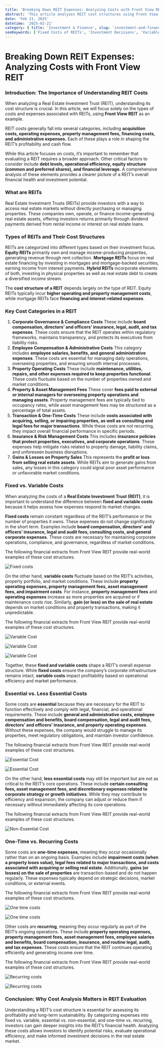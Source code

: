```yaml
---
title: 'Breaking Down REIT Expenses: Analyzing Costs with Front View REIT'
abstract: 'This article analyzes REIT cost structures using Front View REIT’s financials, categorizing expenses into fixed vs. variable, essential vs. discretionary, and one-time vs. recurring to aid investment decision-making.'
date: 'Feb 21, 2025'
datetime: '2025-02-21'
category: { title: 'Investment & Finance', slug: 'investment-and-finance' }
seoKeywords: ['Fixed Costs of REITs', 'Investment Decisions', 'Variable costs of REITs', 'Essential expenses of REITs', 'Non-essential costs of REITs', 'One-time costs of REITs', 'Recurring costs of REITs', 'Cost structure of REITs']
---
```


# Breaking Down REIT Expenses: Analyzing Costs with Front View REIT

### Introduction: The Importance of Understanding REIT Costs

When analyzing a Real Estate Investment Trust (REIT), understanding its cost structure is crucial. In this article, we will focus solely on the types of costs and expenses associated with REITs, using **Front View REIT** as an example. 

REIT costs generally fall into several categories, including **acquisition costs, operating expenses, property management fees, financing costs, and administrative expenses.** Each of these plays a role in shaping the REIT’s profitability and cash flow.

While this article focuses on costs, it’s important to remember that evaluating a REIT requires a broader approach. Other critical factors to consider include **debt levels, operational efficiency, equity structure (common and preferred shares), and financial leverage.** A comprehensive analysis of these elements provides a clearer picture of a REIT’s overall financial health and investment potential.

### What are REITs

Real Estate Investment Trusts (REITs) provide investors with a way to access real estate markets without directly purchasing or managing properties. These companies own, operate, or finance income-generating real estate assets, offering investors returns primarily through dividend payments derived from rental income or interest on real estate loans.

### Types of REITs and Their Cost Structures

REITs are categorized into different types based on their investment focus. **Equity REITs** primarily own and manage income-producing properties, generating revenue through rent collection. **Mortgage REITs** focus on real estate financing by investing in mortgages and mortgage-backed securities, earning income from interest payments. **Hybrid REITs** incorporate elements of both, investing in physical properties as well as real estate debt to create a diversified income stream. 

The **cost structure of a REIT** depends largely on the type of REIT. Equity REITs typically incur **higher operating and property management costs**, while mortgage REITs face **financing and interest-related expenses**.

### Key Cost Categories in a REIT

1. **Corporate Governance & Compliance Costs**
These include **board compensation, directors’ and officers’ insurance, legal, audit, and tax expenses**. These costs ensure that the REIT operates within regulatory frameworks, maintains transparency, and protects its executives from liability risks.
2. **Employee Compensation & Administrative Costs**
This category includes **employee salaries, benefits, and general administrative expenses**. These costs are essential for managing daily operations, overseeing properties, and ensuring smooth internal processes.
3. **Property Operating Costs**
These include **maintenance, utilities, repairs, and other expenses required to keep properties functional**. These costs fluctuate based on the number of properties owned and market conditions.
4. **Property & Asset Management Fees**
These cover **fees paid to external or internal managers for overseeing property operations and managing assets**. Property management fees are typically tied to occupancy rates, while asset management fees may be structured as a percentage of total assets.
5. **Transaction & One-Time Costs**
These include **costs associated with acquiring, selling, or impairing properties, as well as consulting and legal fees for major transactions**. While these costs are not recurring, they impact overall financial performance in specific periods.
6. **Insurance & Risk Management Costs**
This includes **insurance policies that protect properties, executives, and corporate operations**. These expenses help mitigate risks related to property damage, liability claims, and unforeseen business disruptions.
7. **Gains & Losses on Property Sales**
This represents the **profit or loss from selling real estate assets**. While REITs aim to generate gains from sales, any losses in this category could signal poor asset performance or unfavorable market conditions.

### Fixed vs. Variable Costs

When analyzing the costs of a **Real Estate Investment Trust (REIT)**, it is important to understand the difference between **fixed and variable costs** because it helps assess how expenses respond to market changes.

**Fixed costs** remain constant regardless of the REIT’s performance or the number of properties it owns. These expenses do not change significantly in the short term. Examples include **board compensation, directors’ and officers’ insurance, legal and audit fees, consulting costs, and general corporate expenses**. These costs are necessary for maintaining corporate operations, compliance, and governance, regardless of market conditions.

The following financial extracts from Front View REIT provide real-world examples of these cost structures.

![Fixed costs](/images/blogs/breaking-down-reit-expense-analyzing-costs-with-front-view-reit/fixed-cost.png)

On the other hand, **variable costs** fluctuate based on the REIT’s activities, property portfolio, and market conditions. These include **property operating expenses, property management fees, asset management fees, and impairment costs**. For instance, **property management fees** and **operating expenses** increase as more properties are acquired or if maintenance costs rise. Similarly, **gain (or loss) on the sale of real estate** depends on market conditions and property transactions, making it unpredictable.

The following financial extracts from Front View REIT provide real-world examples of these cost structures.

![Variable Cost](/images/blogs/breaking-down-reit-expense-analyzing-costs-with-front-view-reit/variable-operating-costs.png)

![Variable Cost](/images/blogs/breaking-down-reit-expense-analyzing-costs-with-front-view-reit/variable-impairment-loss.png)

![Variable Cost](/images/blogs/breaking-down-reit-expense-analyzing-costs-with-front-view-reit/variable-gain-or-loss-on-sale-of-asset.png)

Together, these **fixed and variable costs** shape a REIT’s overall expense structure. While **fixed costs** ensure the company’s corporate infrastructure remains intact, **variable costs** impact profitability based on operational efficiency and market performance.

### Essential vs. Less Essential Costs

Some costs are **essential** because they are necessary for the REIT to function effectively and comply with legal, financial, and operational requirements. These include **general and administrative costs, employee compensation and benefits, board compensation, legal and audit fees, directors’ and officers’ insurance, and property operating expenses**. Without these expenses, the company would struggle to manage its properties, meet regulatory obligations, and maintain investor confidence.

The following financial extracts from Front View REIT provide real-world examples of these cost structures.

![Essential Cost](/images/blogs/breaking-down-reit-expense-analyzing-costs-with-front-view-reit/essential-g&a-expense.png)

![Essential Cost](/images/blogs/breaking-down-reit-expense-analyzing-costs-with-front-view-reit/essential-expense.png)

On the other hand, **less essential costs** may still be important but are not as critical to the REIT’s core operations. These include **certain consulting fees, asset management fees, and discretionary expenses related to corporate strategy or growth initiatives**. While they may contribute to efficiency and expansion, the company can adjust or reduce them if necessary without immediately affecting its core operations.

The following financial extracts from Front View REIT provide real-world examples of these cost structures.

![Non-Essential Cost](/images/blogs/breaking-down-reit-expense-analyzing-costs-with-front-view-reit/non-essential-asset-management-fees.png)


### One-Time vs. Recurring Costs

Some costs are **one-time expenses**, meaning they occur occasionally rather than on an ongoing basis. Examples include **impairment costs (when a property loses value), legal fees related to major transactions, and costs associated with acquiring or selling real estate**. Additionally, **gains (or losses) on the sale of properties** are transaction-based and do not happen regularly. These expenses typically depend on strategic decisions, market conditions, or external events.

The following financial extracts from Front View REIT provide real-world examples of these cost structures.

![One time costs](/images/blogs/breaking-down-reit-expense-analyzing-costs-with-front-view-reit/non-recurring-costs.png)

![One time costs](/images/blogs/breaking-down-reit-expense-analyzing-costs-with-front-view-reit/one-time-costs.png)

Other costs are **recurring**, meaning they occur regularly as part of the REIT’s ongoing operations. These include **property operating expenses, property management fees, asset management fees, employee salaries and benefits, board compensation, insurance, and routine legal, audit, and tax expenses**. These costs ensure that the REIT continues operating efficiently and generating income over time.

The following financial extracts from Front View REIT provide real-world examples of these cost structures.

![Recurring costs](/images/blogs/breaking-down-reit-expense-analyzing-costs-with-front-view-reit/recurring-operating-expense.png)

![Recurring costs](/images/blogs/breaking-down-reit-expense-analyzing-costs-with-front-view-reit/recurring-cost.png)

### Conclusion: Why Cost Analysis Matters in REIT Evaluation

Understanding a REIT’s cost structure is essential for assessing its profitability and long-term sustainability. By categorizing expenses into fixed vs. variable, essential vs. non-essential, and one-time vs. recurring, investors can gain deeper insights into the REIT’s financial health. Analyzing these costs allows investors to identify potential risks, evaluate operational efficiency, and make informed investment decisions in the real estate market.

